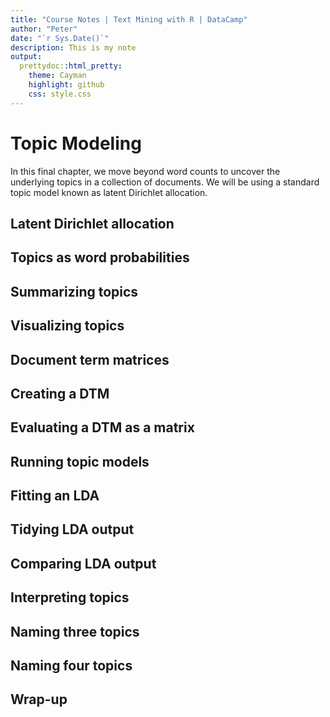 ```yaml
---
title: "Course Notes | Text Mining with R | DataCamp"
author: "Peter"
date: "`r Sys.Date()`"
description: This is my note
output:
  prettydoc::html_pretty:
    theme: Cayman
    highlight: github
    css: style.css
---
```


# Topic Modeling

In this final chapter, we move beyond word counts to uncover the underlying topics in a collection of documents. We will be using a standard topic model known as latent Dirichlet allocation.

## Latent Dirichlet allocation



## Topics as word probabilities


## Summarizing topics


## Visualizing topics


## Document term matrices


## Creating a DTM


## Evaluating a DTM as a matrix


## Running topic models


## Fitting an LDA


## Tidying LDA output


## Comparing LDA output


## Interpreting topics


## Naming three topics


## Naming four topics


## Wrap-up